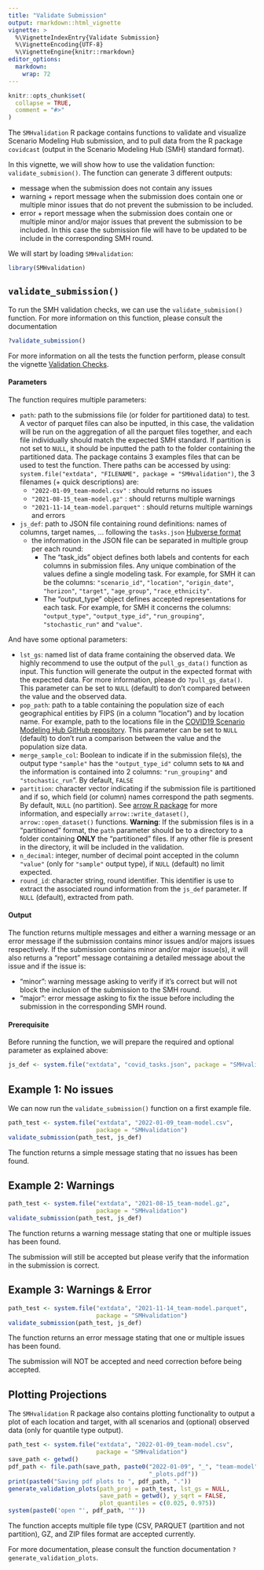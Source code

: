 ```yaml
---
title: "Validate Submission"
output: rmarkdown::html_vignette
vignette: >
  %\VignetteIndexEntry{Validate Submission}
  %\VignetteEncoding{UTF-8}
  %\VignetteEngine{knitr::rmarkdown}
editor_options:
  markdown:
    wrap: 72
---
```


```r
knitr::opts_chunk$set(
  collapse = TRUE,
  comment = "#>"
)
```

The `SMHvalidation` R package contains functions to validate and visualize
Scenario Modeling Hub submission, and to pull data from the R
package `covidcast` (output in the Scenario Modeling Hub (SMH) standard
format).

In this vignette, we will show how to use the validation function:
`validate_submision()`. The function can generate 3 different outputs:

-   message when the submission does not contain any issues
-   warning + report message when the submission does contain one or
    multiple minor issues that do not prevent the submission to be
    included.
-   error + report message when the submission does contain one or
    multiple minor and/or major issues that prevent the submission to be
    included. In this case the submission file will have to be updated
    to be include in the
    corresponding SMH round.

We will start by loading `SMHvalidation`:

```r
library(SMHvalidation)
```

## `validate_submission()`

To run the SMH validation checks, we can use the `validate_submision()`
function. For more information on this function, please consult the
documentation

```r
?validate_submission()
```

For more information on all the tests the function perform, please
consult the vignette [Validation Checks](validation-checks.html).

#### Parameters

The function requires multiple parameters:

-   `path`: path to the submissions file (or folder for partitioned data) to
    test. A vector of parquet files can also be inputted, in this case, the
    validation will be run on the aggregation of all the parquet files
    together, and each file individually should match the expected SMH
    standard. If partition is not set to `NULL`, it should be inputted the path
    to the folder containing the partitioned data.
    The package contains 3 examples files that can be used to test the
    function. There paths can be accessed by using:
    `system.file("extdata", "FILENAME", package = "SMHvalidation")`, the
    3 filenames (+ quick descriptions) are:
    -   `"2022-01-09_team-model.csv"` : should returns no issues
    -   `"2021-08-15_team-model.gz"` : should returns multiple warnings
    -   `"2021-11-14_team-model.parquet"` : should returns multiple warnings
        and errors
-   `js_def`: path to JSON file containing round definitions: names of columns,
    target names, ... following the `tasks.json`
    [Hubverse format](https://hubdocs.readthedocs.io/en/latest/user-guide/hub-config.html#hub-model-task-configuration-tasks-json-file)
    -   the information in the JSON file can be separated in multiple group
        per each round:
        -   The "task_ids" object defines both labels and contents for each
            columns in submission files. Any unique combination of the values
            define a single modeling task. For example, for SMH it can be the
            columns: `"scenario_id"`, `"location"`, `"origin_date"`,
            `"horizon"`, `"target"`, `"age_group"`, `"race_ethnicity"`.
        -   The "output_type" object defines accepted representations for
            each task. For example, for SMH it concerns the columns:
            `"output_type"`, `"output_type_id"`, `"run_grouping"`,
            `"stochastic_run"` and `"value"`.
    
And have some optional parameters:

-   `lst_gs`: named list of data frame containing the observed data. We
    highly recommend to use the output of the `pull_gs_data()` function
    as input. This function will generate the output in the expected
    format with the expected data. For more information, please do
    `?pull_gs_data()`. This parameter can be set to `NULL` (default) to 
     don't compared between the value and the  observed data.
-   `pop_path`: path to a table containing the population size of each
    geographical entities by FIPS (in a column "location") and by
    location name. For example, path to the locations file in the
    [COVID19 Scenario Modeling Hub GitHub
    repository](https://github.com/midas-network/covid19-scenario-modeling-hub/blob/master/data-locations/locations.csv).
     This parameter can be set to `NULL` (default) to don't run a comparison
     between the value and the population size data.
-   `merge_sample_col`: Boolean to indicate if in the submission file(s), the
     output type `"sample"` has the `"output_type_id"` column sets to `NA` and
     the information is contained into 2 columns: `"run_grouping"` and
     `⁠"stochastic_run`⁠". By default, `FALSE`
-   `partition`: character vector indicating if the submission file is
     partitioned and if so, which field (or column) names correspond the path
     segments. By default, `NULL` (no partition). See
     [arrow R package](https://arrow.apache.org/docs/r/) for more information,
     and especially `arrow::write_dataset()`, `arrow::open_dataset()` functions.
     **Warning**: If the submission files is in a "partitioned" format, 
     the `path` parameter should be to a directory to a folder containing 
     **ONLY** the "partitioned" files. If any other file is present in the 
     directory, it will be included in the validation.
-    `n_decimal`: integer, number of decimal point accepted in the column
      `"value"` (only for `"sample"` output type), if `NULL` (default) no limit
      expected.
-    `round_id`: character string, round identifier. This identifier is use to
      extract the associated round information from the `js_def` parameter.
      If `NULL` (default), extracted from path.
      

#### Output

The function returns multiple messages and either a warning message or
an error message if the submission contains minor issues and/or majors
issues respectively. If the submission contains minor and/or major
issue(s), it will also returns a "report" message containing a detailed
message about the issue and if the issue is:

-   "minor": warning message asking to verify if it's correct but will
    not block the inclusion of the submission to the SMH round.
-   "major": error message asking to fix the issue before including the
    submission in the corresponding SMH round.

#### Prerequisite

Before running the function, we will prepare the required and optional
parameter as explained above:

```r
js_def <- system.file("extdata", "covid_tasks.json", package = "SMHvalidation")
```

## Example 1: No issues

We can now run the `validate_submission()` function on a first example
file.

```r
path_test <- system.file("extdata", "2022-01-09_team-model.csv",
                         package = "SMHvalidation")
validate_submission(path_test, js_def)
```

The function returns a simple message stating that no issues has been
found.

## Example 2: Warnings

```r
path_test <- system.file("extdata", "2021-08-15_team-model.gz",
                         package = "SMHvalidation")
validate_submission(path_test, js_def)
```

The function returns a warning message stating that one or multiple
issues has been found.

The submission will still be accepted but please verify that the
information in the submission is correct.

## Example 3: Warnings & Error

```r
path_test <- system.file("extdata", "2021-11-14_team-model.parquet",
                         package = "SMHvalidation")
validate_submission(path_test, js_def)
```

The function returns an error message stating that one or multiple
issues has been found.

The submission will NOT be accepted and need correction before being
accepted.

## Plotting Projections

The `SMHvalidation` R package also contains plotting functionality to
output a plot of each location and target, with all scenarios and (optional)
observed data (only for quantile type output).

```r
path_test <- system.file("extdata", "2022-01-09_team-model.csv",
                         package = "SMHvalidation")
save_path <- getwd()
pdf_path <- file.path(save_path, paste0("2022-01-09", "_", "team-model",
                                        "_plots.pdf"))
print(paste0("Saving pdf plots to ", pdf_path, "."))
generate_validation_plots(path_proj = path_test, lst_gs = NULL,
                          save_path = getwd(), y_sqrt = FALSE,
                          plot_quantiles = c(0.025, 0.975))
system(paste0('open "', pdf_path, '"'))
```

The function accepts multiple file type (CSV, PARQUET (partition and not
partition), GZ, and ZIP files format are accepted currently. 

For more documentation, please consult the function documentation
`?generate_validation_plots`.
